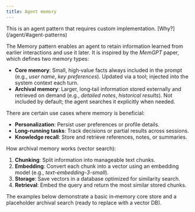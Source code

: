 ```yaml
---
title: Agent memory
---
```



<Aside>
  This is an agent pattern that requires custom implementation. [Why?](/agent/#agent-patterns)
</Aside>

The Memory pattern enables an agent to retain information learned from earlier interactions and use it later.
It is inspired by the _MemGPT_ paper, which defines two memory types:

- **Core memory**: Small, high‑value facts always included in the prompt (e.g., _user name_, _key preferences_). Updated via a tool; injected into the system context each turn.
- **Archival memory**: Larger, long‑tail information stored externally and retrieved on demand (e.g., _detailed notes_, _historical results_). Not included by default; the agent searches it explicitly when needed.

There are certain use cases where memory is beneficial:

- **Personalization**: Persist user preferences or profile details.
- **Long‑running tasks**: Track decisions or partial results across sessions.
- **Knowledge recall**: Store and retrieve references, notes, or summaries.

How archival memory works (vector search):

1. **Chunking**: Split information into manageable text chunks.
2. **Embedding**: Convert each chunk into a vector using an embedding model (e.g., _text-embedding-3-small_).
3. **Storage**: Save vectors in a database optimized for similarity search.
4. **Retrieval**: Embed the query and return the most similar stored chunks.

The examples below demonstrate a basic in‑memory core store and a placeholder archival search (ready to replace with a vector DB).

<Tabs>
  <TabItem label="TypeScript">
    <Code code={jsMemoryCode} lang="typescript" title="memory.ts" />
  </TabItem>
  <TabItem label="Rust">
    <Code code={rustMemoryCode} lang="rust" title="memory.rs" />
  </TabItem>
  <TabItem label="Go">
    <Code code={goMemoryCode} lang="go" title="main.go" />
  </TabItem>
</Tabs>
